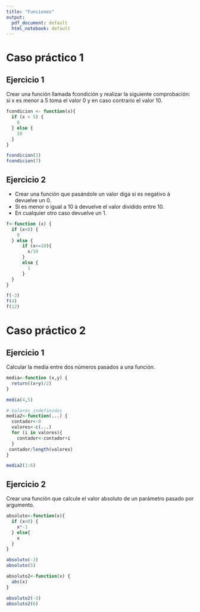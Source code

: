 ```yaml
---
title: "Funciones"
output:
  pdf_document: default
  html_notebook: default
---
```

# Caso práctico 1
## Ejercicio 1
Crear una función llamada fcondición y realizar la siguiente comprobación: si x es menor a 5 toma el valor 0 y en caso contrario el valor 10.
```r
fcondicion <- function(x){
  if (x < 5) {
    0
  } else {
    10
  }
}

fcondicion(3)
fcondicion(7)

```
## Ejercicio 2
- Crear una función que pasándole un valor diga si es negativo à devuelve un 0.
- Si es menor o igual a 10 à devuelve el valor dividido entre 10.
- En cualquier otro caso devuelve un 1.

```r
f<-function (x) {
  if (x<0) {
    0
  } else {
      if (x<=10){
        x/10
      }
      else {
        1
      }
  }
}

f(-3)
f(4)
f(12)
```
# Caso práctico 2
## Ejercicio 1
Calcular la media entre dos números pasados a una función.

```r
media<-function (x,y) {
  return((x+y)/2)
}

media(4,5)
```
```r
# Valores indefinidos
media2<-function(...) {
  contador<-0
  valores<-c(...)
  for (i in valores){
    contador<-contador+i
  }
 contador/length(valores) 
}

media2(1:6)
```
## Ejercicio 2
Crear una función que calcule el valor absoluto de un parámetro pasado por argumento.
```r
absoluto<-function(x){
  if (x<0) {
    x*-1
  } else{
    x
  }
}

absoluto(-2)
absoluto(5)
```
```r
absoluto2<-function(x) {
  abs(x)
}

absoluto2(-3)
absoluto2(6)
```